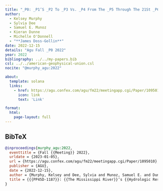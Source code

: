 ```yaml
---
title: "_P0: _P1’S _P2 To _P3 Vs. _P4 From The _P5 Through The 21St _P6"
author:
  - Kelsey Murphy
  - Sylvia Dee
  - Samuel E. Munoz
  - Kieran Dunne
  - Michelle O'Donnell
  - "**James Doss-Gollin**"
date: 2022-12-15
details: "Agu Fall _P0 2022"
year: 2022
bibliography: ../../my-papers.bib
csl: ../../american-geophysical-union.csl
nocite: "@murphy_agu:2022"

about:
  template: solana
  links:
    - href: https://agu.confex.com/agu/fm22/meetingapp.cgi/Paper/1095010
      icon: link
      text: 'Link'

format:
  html:
    page-layout: full
---
```


## BibTeX

```bibtex
@inproceedings{murphy_agu:2022,
  eventtitle = {Fall {{Meeting}} 2022},
  urldate = {2023-01-05},
  url = {https://agu.confex.com/agu/fm22/meetingapp.cgi/Paper/1095010},
  publisher = {AGU},
  date = {2022-12-15},
  author = {Murphy, Kelsey and Dee, Sylvia and Munoz, Samuel E. and Dunne, Kieran and O'Donnell, Michelle and Doss-Gollin, James},
  title = {{{PP45D-1187}}: {{The Mississippi River}}’s {{Hydrologic Response}} to {{Natural}} vs. {{Anthropogenic Forcing}} from the {{Last Millennium}} through the 21st {{Century}}},
}
```